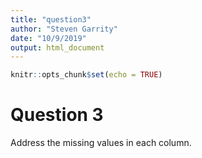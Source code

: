 ```yaml
---
title: "question3"
author: "Steven Garrity"
date: "10/9/2019"
output: html_document
---
```


```r
knitr::opts_chunk$set(echo = TRUE)
```

# Question 3
Address the missing values in each column.
```r

```

